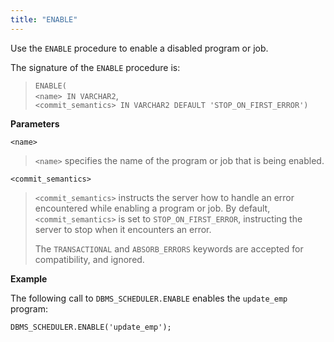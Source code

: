 ```yaml
---
title: "ENABLE"
---
```


Use the `ENABLE` procedure to enable a disabled program or job.

The signature of the `ENABLE` procedure is:

> `ENABLE(`  
> `<name> IN VARCHAR2`,  
> `<commit_semantics> IN VARCHAR2 DEFAULT 'STOP_ON_FIRST_ERROR')`

**Parameters**

`<name>`

> `<name>` specifies the name of the program or job that is being enabled.

`<commit_semantics>`

> `<commit_semantics>` instructs the server how to handle an error encountered while enabling a program or job. By default, `<commit_semantics>` is set to `STOP_ON_FIRST_ERROR`, instructing the server to stop when it encounters an error.
> 
> The `TRANSACTIONAL` and `ABSORB_ERRORS` keywords are accepted for compatibility, and ignored.

**Example**

The following call to `DBMS_SCHEDULER.ENABLE` enables the `update_emp` program:

``` text
DBMS_SCHEDULER.ENABLE('update_emp');
```

